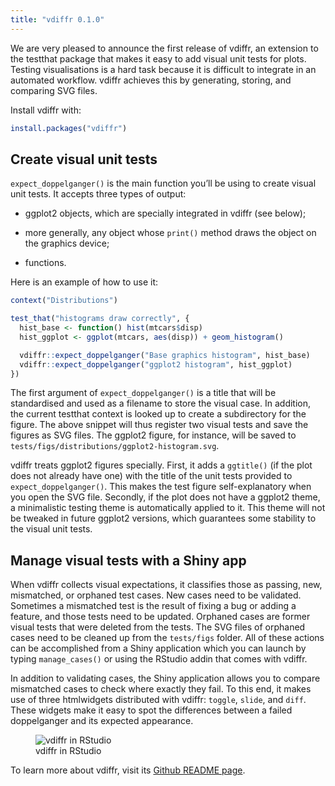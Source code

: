 ```yaml
---
title: "vdiffr 0.1.0"
---
```


We are very pleased to announce the first release of vdiffr, an
extension to the testthat package that makes it easy to add visual
unit tests for plots. Testing visualisations is a hard task because it
is difficult to integrate in an automated workflow. vdiffr achieves
this by generating, storing, and comparing SVG files.

Install vdiffr with:

```r
install.packages("vdiffr")
```


## Create visual unit tests

`expect_doppelganger()` is the main function you'll be using to create
visual unit tests. It accepts three types of output:

* ggplot2 objects, which are specially integrated in vdiffr (see
  below);

* more generally, any object whose `print()` method draws the object
  on the graphics device;

* functions.

Here is an example of how to use it:

```r
context("Distributions")

test_that("histograms draw correctly", {
  hist_base <- function() hist(mtcars$disp)
  hist_ggplot <- ggplot(mtcars, aes(disp)) + geom_histogram()

  vdiffr::expect_doppelganger("Base graphics histogram", hist_base)
  vdiffr::expect_doppelganger("ggplot2 histogram", hist_ggplot)
})
```

The first argument of `expect_doppelganger()` is a title that will be
standardised and used as a filename to store the visual case. In
addition, the current testthat context is looked up to create a
subdirectory for the figure. The above snippet will thus register two
visual tests and save the figures as SVG files. The ggplot2 figure,
for instance, will be saved to
`tests/figs/distributions/ggplot2-histogram.svg`.

vdiffr treats ggplot2 figures specially. First, it adds a `ggtitle()`
(if the plot does not already have one) with the title of the unit
tests provided to `expect_doppelganger()`. This makes the test figure
self-explanatory when you open the SVG file. Secondly, if the plot
does not have a ggplot2 theme, a minimalistic testing theme is
automatically applied to it. This theme will not be tweaked in future
ggplot2 versions, which guarantees some stability to the visual unit
tests.


## Manage visual tests with a Shiny app

When vdiffr collects visual expectations, it classifies those as
passing, new, mismatched, or orphaned test cases. New cases need to be
validated. Sometimes a mismatched test is the result of fixing a bug
or adding a feature, and those tests need to be updated. Orphaned
cases are former visual tests that were deleted from the tests. The
SVG files of orphaned cases need to be cleaned up from the
`tests/figs` folder. All of these actions can be accomplished from a
Shiny application which you can launch by typing `manage_cases()` or
using the RStudio addin that comes with vdiffr.

In addition to validating cases, the Shiny application allows you to
compare mismatched cases to check where exactly they fail. To this
end, it makes use of three htmlwidgets distributed with vdiffr:
`toggle`, `slide`, and `diff`. These widgets make it easy to spot the
differences between a failed doppelganger and its expected appearance.

![vdiffr in RStudio](https://raw.githubusercontent.com/lionel-/vdiffr/readme/rstudio-vdiffr.png)


To learn more about vdiffr, visit its
[Github README page](https://github.com/lionel-/vdiffr).
